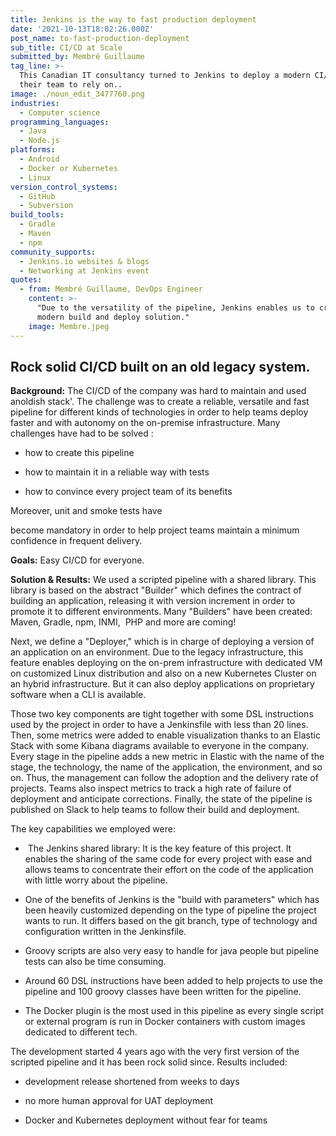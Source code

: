 ```yaml
---
title: Jenkins is the way to fast production deployment
date: '2021-10-13T18:02:26.000Z'
post_name: to-fast-production-deployment
sub_title: CI/CD at Scale
submitted_by: Membré Guillaume
tag_line: >-
  This Canadian IT consultancy turned to Jenkins to deploy a modern CI/CD for
  their team to rely on..
image: ./noun_edit_3477760.png
industries:
  - Computer science
programming_languages:
  - Java
  - Node.js
platforms:
  - Android
  - Docker or Kubernetes
  - Linux
version_control_systems:
  - GitHub
  - Subversion
build_tools:
  - Gradle
  - Maven
  - npm
community_supports:
  - Jenkins.io websites & blogs
  - Networking at Jenkins event
quotes:
  - from: Membré Guillaume, DevOps Engineer
    content: >-
      "Due to the versatility of the pipeline, Jenkins enables us to create a
      modern build and deploy solution."
    image: Membre.jpeg
---
```

## Rock solid CI/CD built on an old legacy system.

**Background:** The CI/CD of the company was hard to maintain and used anoldish stack'. The challenge was to create a reliable, versatile and fast pipeline for different kinds of technologies in order to help teams deploy faster and with autonomy on the on-premise infrastructure. Many challenges have had to be solved :

-   how to create this pipeline

-   how to maintain it in a reliable way with tests

-   how to convince every project team of its benefits

Moreover, unit and smoke tests have

become mandatory in order to help project teams maintain a minimum confidence in frequent delivery.

**Goals:** Easy CI/CD for everyone.

<Testimonal idx="0" />

**Solution & Results:** We used a scripted pipeline with a shared library. This library is based on the abstract "Builder" which defines the contract of building an application, releasing it with version increment in order to promote it to different environments. Many "Builders" have been created: Maven, Gradle, npm, INMI,  PHP and more are coming!

Next, we define a "Deployer," which is in charge of deploying a version of an application on an environment. Due to the legacy infrastructure, this feature enables deploying on the on-prem infrastructure with dedicated VM on customized Linux distribution and also on a new Kubernetes Cluster on an hybrid infrastructure. But it can also deploy applications on proprietary software when a CLI is available.

Those two key components are tight together with some DSL instructions used by the project in order to have a Jenkinsfile with less than 20 lines. Then, some metrics were added to enable visualization thanks to an Elastic Stack with some Kibana diagrams available to everyone in the company. Every stage in the pipeline adds a new metric in Elastic with the name of the stage, the technology, the name of the application, the environment, and so on. Thus, the management can follow the adoption and the delivery rate of projects. Teams also inspect metrics to track a high rate of failure of deployment and anticipate corrections. Finally, the state of the pipeline is published on Slack to help teams to follow their build and deployment.

The key capabilities we employed were:

-    The Jenkins shared library: It is the key feature of this project. It enables the sharing of the same code for every project with ease and allows teams to concentrate their effort on the code of the application with little worry about the pipeline.

-   One of the benefits of Jenkins is the "build with parameters" which has been heavily customized depending on the type of pipeline the project wants to run. It differs based on the git branch, type of technology and configuration written in the Jenkinsfile.

-   Groovy scripts are also very easy to handle for java people but pipeline tests can also be time consuming.

-   Around 60 DSL instructions have been added to help projects to use the pipeline and 100 groovy classes have been written for the pipeline.

-   The Docker plugin is the most used in this pipeline as every single script or external program is run in Docker containers with custom images dedicated to different tech.

The development started 4 years ago with the very first version of the scripted pipeline and it has been rock solid since. Results included:

-   development release shortened from weeks to days

-   no more human approval for UAT deployment

-   Docker and Kubernetes deployment without fear for teams
